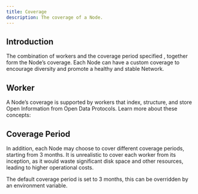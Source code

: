 ```yaml
---
title: Coverage
description: The coverage of a Node.
---
```


## Introduction

The combination of workers and the coverage period specified , together form the Node’s coverage. Each Node can have a custom coverage to encourage diversity and promote a healthy and stable Network.

## Worker

A Node’s coverage is supported by workers that index, structure, and store Open Information from Open Data Protocols. Learn more about these concepts:

<Cards>
  <Card href="/guide/dsl/worker" title="Worker" description="Learn about the Worker." />
  <Card href="/guide/core/protocols/open-data-protocol" title="Open Data Protocol" description="Learn about the Open Data Protocol." />
</Cards>

## Coverage Period

In addition, each Node may choose to cover different coverage periods, starting from 3 months. It is unrealistic to cover each worker from its inception, as it would waste significant disk space and other resources, leading to higher operational costs.

<Callout>
  The default coverage period is set to 3 months, this can be overridden by an environment variable.
</Callout>
